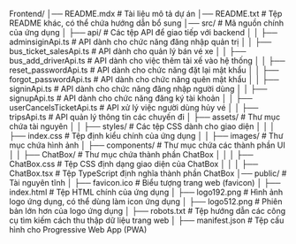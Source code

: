 Frontend/
│── README.mdx   # Tài liệu mô tả dự án
│── README.txt   # Tệp README khác, có thể chứa hướng dẫn bổ sung
│── src/         # Mã nguồn chính của ứng dụng
│   ├── api/     # Các tệp API để giao tiếp với backend
│   │   ├── adminsiginApi.ts        # API dành cho chức năng đăng nhập quản trị
│   │   ├── bus_ticket_salesApi.ts  # API dành cho quản lý bán vé xe
│   │   ├── bus_add_driverApi.ts    # API dành cho việc thêm tài xế vào hệ thống
│   │   ├── reset_passwordApi.ts    # API dành cho chức năng đặt lại mật khẩu
│   │   ├── forgot_passwordApi.ts   # API dành cho chức năng quên mật khẩu
│   │   ├── signinApi.ts            # API dành cho chức năng đăng nhập người dùng
│   │   ├── signupApi.ts            # API dành cho chức năng đăng ký tài khoản
│   │   ├── userCancelsTicketApi.ts # API xử lý việc người dùng hủy vé
│   │   ├── tripsApi.ts             # API quản lý thông tin các chuyến đi
│   ├── assets/  # Thư mục chứa tài nguyên
│   │   ├── styles/   # Các tệp CSS dành cho giao diện
│   │   │   ├── index.css  # Tệp định kiểu chính của ứng dụng
│   │   ├── images/   # Thư mục chứa hình ảnh
│   ├── components/  # Thư mục chứa các thành phần UI
│   │   ├── ChatBox/   # Thư mục chứa thành phần ChatBox
│   │   │   ├── ChatBox.css  # Tệp CSS định dạng giao diện của ChatBox
│   │   │   ├── ChatBox.tsx  # Tệp TypeScript định nghĩa thành phần ChatBox
│── public/      # Tài nguyên tĩnh
│   ├── favicon.ico  # Biểu tượng trang web (favicon)
│   ├── index.html   # Tệp HTML chính của ứng dụng
│   ├── logo192.png  # Hình ảnh logo ứng dụng, có thể dùng làm icon ứng dụng
│   ├── logo512.png  # Phiên bản lớn hơn của logo ứng dụng
│   ├── robots.txt   # Tệp hướng dẫn các công cụ tìm kiếm cách thu thập dữ liệu trang web
│   ├── manifest.json # Tệp cấu hình cho Progressive Web App (PWA)
